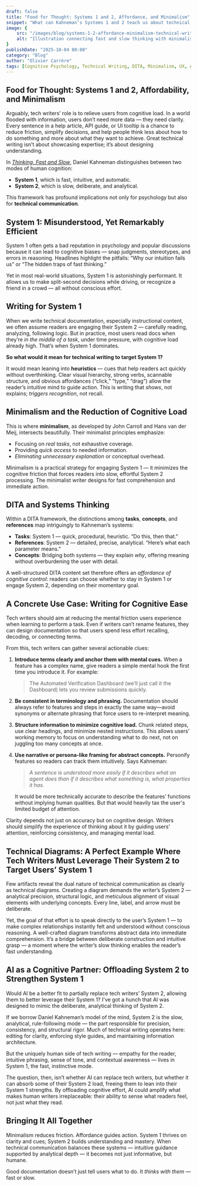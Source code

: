 ```yaml
---
draft: false
title: "Food for Thought: Systems 1 and 2, Affordance, and Minimalism"
snippet: "What can Kahneman’s Systems 1 and 2 teach us about technical writing? This post explores how minimalism, DITA structure, and UX affordance align with cognitive systems to make documentation more intuitive and human-centered."
image: {
    src: "/images/blog/systems-1-2-affordance-minimalism-technical-writing.webp",
    alt: "Illustration connecting fast and slow thinking with minimalist technical writing and UX affordance"
}
publishDate: "2025-10-04 00:00"
category: "Blog"
author: "Olivier Carrère"
tags: [Cognitive Psychology, Technical Writing, DITA, Minimalism, UX, Affordance]
---
```


## Food for Thought: Systems 1 and 2, Affordability, and Minimalism

Arguably, tech writers’ role is to relieve users from cognitive load.
In a world flooded with information, users don’t need more data — they need clarity. Every sentence in a help article, API guide, or UI tooltip is a chance to reduce friction, simplify decisions, and help people think less about how to do something and more about what they want to achieve. Great technical writing isn’t about showcasing expertise; it’s about designing understanding.


In [*Thinking, Fast and Slow*](https://en.wikipedia.org/wiki/Thinking,_Fast_and_Slow), Daniel Kahneman distinguishes between two modes of human cognition:

* **System 1**, which is fast, intuitive, and automatic.
* **System 2**, which is slow, deliberate, and analytical.

This framework has profound implications not only for psychology but also for **technical communication**.

## System 1: Misunderstood, Yet Remarkably Efficient

System 1 often gets a bad reputation in psychology and popular discussions because it can lead to cognitive biases — snap judgments, stereotypes, and errors in reasoning. Headlines highlight the pitfalls: “Why our intuition fails us” or “The hidden traps of fast thinking.”

Yet in most real-world situations, System 1 is astonishingly performant. It allows us to make split-second decisions while driving, or recognize a friend in a crowd — all without conscious effort.

## Writing for System 1

When we write technical documentation, especially instructional content, we often assume readers are engaging their System 2 — carefully reading, analyzing, following logic. But in practice, most users read docs when they’re *in the middle of a task*, under time pressure, with cognitive load already high. That’s when System 1 dominates.

**So what would it mean for technical writing to target System 1?**

It would mean leaning into **heuristics** — cues that help readers act quickly without overthinking. Clear visual hierarchy, strong verbs, scannable structure, and obvious affordances (“click,” “type,” “drag”) allow the reader’s intuitive mind to guide action. This is writing that *shows*, not explains; *triggers recognition*, not recall.

## Minimalism and the Reduction of Cognitive Load

This is where **minimalism**, as developed by John Carroll and Hans van der Meij, intersects beautifully. Their minimalist principles emphasize:

* Focusing on *real tasks*, not exhaustive coverage.
* Providing *quick access* to needed information.
* *Eliminating unnecessary explanation* or conceptual overhead.

Minimalism is a practical strategy for engaging System 1 — it minimizes the cognitive friction that forces readers into slow, effortful System 2 processing. The minimalist writer designs for fast comprehension and immediate action.

## DITA and Systems Thinking

Within a DITA framework, the distinctions among **tasks**, **concepts**, and **references** map intriguingly to Kahneman’s systems:

* **Tasks**: System 1 — quick, procedural, heuristic. “Do this, then that.”
* **References**: System 2 — detailed, precise, analytical. “Here’s what each parameter means.”
* **Concepts**: Bridging both systems — they explain *why*, offering meaning without overburdening the user with detail.

A well-structured DITA content set therefore offers an *affordance of cognitive control*: readers can choose whether to stay in System 1 or engage System 2, depending on their momentary goal.

## A Concrete Use Case: Writing for Cognitive Ease

Tech writers should aim at reducing the mental friction users experience when learning to perform a task. Even if writers can’t rename features, they can design documentation so that users spend less effort recalling, decoding, or connecting terms.

From this, tech writers can gather several actionable clues:

1. **Introduce terms clearly and anchor them with mental cues.**
   When a feature has a complex name, give readers a simple mental hook the first time you introduce it. For example:

   > The Automated Verification Dashboard (we’ll just call it the Dashboard) lets you review submissions quickly.

2. **Be consistent in terminology and phrasing.**
   Documentation should always refer to features and steps in exactly the same way—avoid synonyms or alternate phrasing that force users to re-interpret meaning.

3. **Structure information to minimize cognitive load.**
   Chunk related steps, use clear headings, and minimize nested instructions. This allows users’ working memory to focus on understanding what to do next, not on juggling too many concepts at once.

4. **Use narrative or persona-like framing for abstract concepts.**
   Personify features so readers can track them intuitively. Says Kahneman:

   > *A sentence is understood more easily if it describes what an agent does than if it describes what something is, what properties it has.*

   It would be more technically accurate to describe the features’ functions without implying human qualities. But that would heavily tax the user's limited budget of attention.

Clarity depends not just on accuracy but on cognitive design. Writers should simplify the experience of thinking about it by guiding users’ attention, reinforcing consistency, and managing mental load.

## Technical Diagrams: A Perfect Example Where Tech Writers Must Leverage Their System 2 to Target Users’ System 1

Few artifacts reveal the dual nature of technical communication as clearly as technical diagrams. Creating a diagram demands the writer’s System 2 — analytical precision, structural logic, and meticulous alignment of visual elements with underlying concepts. Every line, label, and arrow must be deliberate.

Yet, the goal of that effort is to speak directly to the user’s System 1 — to make complex relationships instantly felt and understood without conscious reasoning. A well-crafted diagram transforms abstract data into immediate comprehension. It’s a bridge between deliberate construction and intuitive grasp — a moment where the writer’s slow thinking enables the reader’s fast understanding.

## AI as a Cognitive Partner: Offloading System 2 to Strengthen System 1

Would AI be a better fit to partially replace tech writers’ System 2, allowing them to better leverage their System 1? I've got a hunch that AI was designed to mimic the deliberate, analytical thinking of System 2.

If we borrow Daniel Kahneman’s model of the mind, System 2 is the slow, analytical, rule-following mode — the part responsible for precision, consistency, and structural rigor. Much of technical writing operates here: editing for clarity, enforcing style guides, and maintaining information architecture.

But the uniquely human side of tech writing — empathy for the reader, intuitive phrasing, sense of tone, and contextual awareness — lives in System 1, the fast, instinctive mode.

The question, then, isn’t whether AI can replace tech writers, but whether it can absorb some of their System 2 load, freeing them to lean into their System 1 strengths. By offloading cognitive effort, AI could amplify what makes human writers irreplaceable: their ability to sense what readers feel, not just what they read.

## Bringing It All Together

Minimalism reduces friction. Affordance guides action. System 1 thrives on clarity and cues; System 2 builds understanding and mastery.
When technical communication balances these systems — intuitive guidance supported by analytical depth — it becomes not just informative, but humane.

Good documentation doesn’t just tell users what to do. It *thinks with them* — fast or slow.
